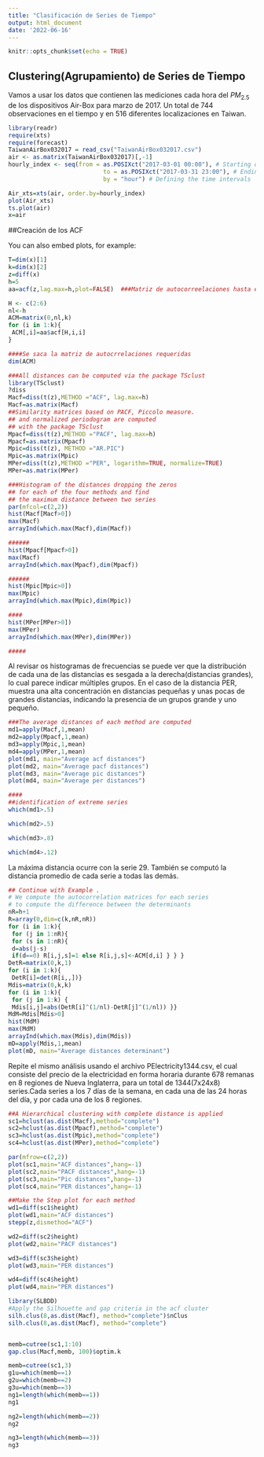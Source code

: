 ```yaml
---
title: "Clasificación de Series de Tiempo"
output: html_document
date: '2022-06-16'
---
```


```r
knitr::opts_chunk$set(echo = TRUE)
```

## Clustering(Agrupamiento) de Series de Tiempo

Vamos a usar los datos que contienen  las mediciones cada hora del $PM_{2.5}$ de los dispositivos Air-Box para marzo de 2017. Un total de 744 observaciones en el tiempo y en 516 diferentes localizaciones en Taiwan.

```r
library(readr)
require(xts)
require(forecast)
TaiwanAirBox032017 = read_csv("TaiwanAirBox032017.csv")
air <- as.matrix(TaiwanAirBox032017)[,-1]
hourly_index <- seq(from = as.POSIXct("2017-03-01 00:00"), # Starting date
                           to = as.POSIXct("2017-03-31 23:00"), # Ending date
                           by = "hour") # Defining the time intervals

Air_xts=xts(air, order.by=hourly_index)
plot(Air_xts)
ts.plot(air)
x=air
```

##Creación de los ACF

You can also embed plots, for example:

```r
T=dim(x)[1]
k=dim(x)[2]
z=diff(x)
h=5
aa=acf(z,lag.max=h,plot=FALSE)  ###Matriz de autocorreelaciones hasta el rezago h.

H <- c(2:6)
nl<-h
ACM=matrix(0,nl,k)
for (i in 1:k){
 ACM[,i]=aa$acf[H,i,i]
}

####Se saca la matriz de autocrrelaciones requeridas
dim(ACM)
```

```r
###All distances can be computed via the package TSclust
library(TSclust)
?diss
Macf=diss(t(z),METHOD ="ACF", lag.max=h)
Macf=as.matrix(Macf)
##Similarity matrices based on PACF, Piccolo measure.
## and normalized periodogram are computed
## with the package TSclust
Mpacf=diss(t(z),METHOD ="PACF", lag.max=h)
Mpacf=as.matrix(Mpacf)
Mpic=diss(t(z), METHOD ="AR.PIC")
Mpic=as.matrix(Mpic)
MPer=diss(t(z),METHOD ="PER", logarithm=TRUE, normalize=TRUE)
MPer=as.matrix(MPer)
```

```r
###Histogram of the distances dropping the zeros
## for each of the four methods and find
## the maximum distance between two series
par(mfcol=c(2,2))
hist(Macf[Macf>0])
max(Macf)
arrayInd(which.max(Macf),dim(Macf))

######
hist(Mpacf[Mpacf>0])
max(Macf)
arrayInd(which.max(Mpacf),dim(Mpacf))

######
hist(Mpic[Mpic>0])
max(Mpic)
arrayInd(which.max(Mpic),dim(Mpic))

####
hist(MPer[MPer>0])
max(MPer)
arrayInd(which.max(MPer),dim(MPer))

#####


```
Al revisar os histogramas de frecuencias se puede ver que la distribución de cada una de las distancias es sesgada a la derecha(distancias grandes), lo cual parece indicar múltiples grupos. En el caso de la distancia PER,  muestra una alta concentración en distancias pequeñas y unas pocas de grandes distancias, indicando la presencia de un grupos grande y uno pequeño. 



```r
###The average distances of each method are computed
md1=apply(Macf,1,mean)
md2=apply(Mpacf,1,mean)
md3=apply(Mpic,1,mean)
md4=apply(MPer,1,mean)
plot(md1, main="Average acf distances")
plot(md2, main="Average pacf distances")
plot(md3, main="Average pic distances")
plot(md4, main="Average per distances")

####
##identification of extreme series
which(md1>.5)

which(md2>.5)

which(md3>.8)

which(md4>.12)

```
La máxima distancia ocurre con la serie 29. También se computó la distancia promedio de cada serie a todas las demás.


```r
## Continue with Example .
# We compute the autocorrelation matrices for each series
# to compute the difference between the determinants
nR=h+1
R=array(0,dim=c(k,nR,nR))
for (i in 1:k){
 for (j in 1:nR){
 for (s in 1:nR){
 d=abs(j-s)
 if(d==0) R[i,j,s]=1 else R[i,j,s]<-ACM[d,i] } } }
DetR=matrix(0,k,1)
for (i in 1:k){
 DetR[i]=det(R[i,,])}
Mdis=matrix(0,k,k)
for (i in 1:k){
 for (j in 1:k) {
 Mdis[i,j]=abs(DetR[i]^(1/nl)-DetR[j]^(1/nl)) }}
MdM=Mdis[Mdis>0]
hist(MdM)
max(MdM)
arrayInd(which.max(Mdis),dim(Mdis))
mD=apply(Mdis,1,mean)
plot(mD, main="Average distances determinant")
```
Repite el mismo análisis usando el archivo PElectricity1344.csv, el cual consiste del precio de la electricidad en forma horaria durante 678 remanas en 8 regiones de Nueva Inglaterra, para un total de 1344(7x24x8) series.Cada series a los 7 días de la semana, en cada una de las 24 horas del día, y por cada una de los 8 regiones.

```r
##A Hierarchical clustering with complete distance is applied
sc1=hclust(as.dist(Macf),method="complete")
sc2=hclust(as.dist(Mpacf),method="complete")
sc3=hclust(as.dist(Mpic),method="complete")
sc4=hclust(as.dist(MPer),method="complete")

par(mfrow=c(2,2))
plot(sc1,main="ACF distances",hang=-1)
plot(sc2,main="PACF distances",hang=-1)
plot(sc3,main="Pic distances",hang=-1)
plot(sc4,main="PER distances",hang=-1)
```

```r
##Make the Step plot for each method
wd1=diff(sc1$height)
plot(wd1,main="ACF distances")
stepp(z,dismethod="ACF")

wd2=diff(sc2$height)
plot(wd2,main="PACF distances")

wd3=diff(sc3$height)
plot(wd3,main="PER distances")

wd4=diff(sc4$height)
plot(wd4,main="PER distances")
```
```r
library(SLBDD)
#Apply the Silhouette and gap criteria in the acf cluster
silh.clus(8,as.dist(Macf), method="complete")$nClus
silh.clus(8,as.dist(Macf), method="complete")


memb=cutree(sc1,1:10)
gap.clus(Macf,memb, 100)$optim.k
```

```r
memb=cutree(sc1,3)
g1u=which(memb==1)
g2u=which(memb==2)
g3u=which(memb==3)
ng1=length(which(memb==1))
ng1

ng2=length(which(memb==2))
ng2

ng3=length(which(memb==3))
ng3
```

